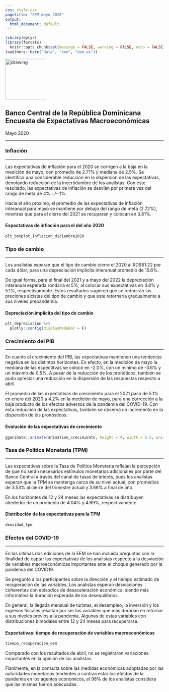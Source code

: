 ---
css: style.css
pagetitle: "EEM mayo 2020"
output:
  html_document: default
---


```{r config, include=FALSE}
library(dplyr)
library(forcats)
  knitr::opts_chunk$set(message = FALSE, warning = FALSE, echo = FALSE)
load(here::here("data", "eem", "eem_ws"))
```


<!-- Header del documento -->
<div class = "header">

  <div class="imagen">
  <img src="img/bcrd_squared.png" alt="drawing" width="130" style="display:inline-block"/>
  </div>
  
  <div class="title">
  <h2>Banco Central de la República Dominicana<br>
Encuesta de Expectativas Macroeconómicas</h2>
<span>Mayo 2020</span>
  </div>
  
</div>
<hr class="head-ruler">


<!-- Inflación -->

### Inflación
***

<div class="inflacion-container">
<!-- Redancción -->
<div class="left">
Las expectativas de inflación para el 2020 se corrigen a la baja en la medición de mayo, con promedio de 2.71% y mediana de 2.5%. Se identifica una considerable reducción en la dispersión de las expectativas, denotando reducción de la incertidumbre de los analistas. Con este resultado, las expectativas de inflación se desvían por primera vez del rango de meta de 4% +/- 1%.

Hacia el año próximo, el promedio de las expectativas de inflación interanual para mayo se mantiene por debajo del rango de meta (2.72%), mientras que para el cierre del 2021 se recuperan y colocan en 3.81%.

</div>

<div class="right">
#### Expectativas de inflación para el del año 2020
```{r plt_inflacion_diciembre, fig.width=5.5, fig.height=3.8}
plt_boxplot_inflacion_diciembre2020
```
</div>
</div>

### Tipo de cambio
***

<div class="tc-container">
<div class="left">
Los analistas esperan que el tipo de cambio cierre el 2020 al RD$61.22 por cada dólar, para una depreciación implícita interanual promedio de 15.6%. 

De igual forma, para el final del 2021 y a mayo del 2022 la depreciación interanual esperada rondaría el 5%, al colocar sus expectativas en 4.8% y 5.1%, respectivamente. Estos resultados sugieren que se reducirán las preciones alcistas del tipo de cambio y que este retornaría gradualmente a sus niveles prepandemia.

</div>

<div class="right">
#### Depreciación implícita del tipo de cambio
```{r plt_depreciacion, fig.width=5.5, fig.height=3.8}
plt_depreciacion %>% 
  plotly::config(displayModeBar = F) 
```
</div>
</div>


### Crecimiento del PIB
***
<div class="pib-container">
<div class="left">

En cuanto al crecimiento del PIB, las expectativas mantienen una tendencia negativa en los distintos horizontes. En efecto, en la medición de mayo la mediana de las espectitvas se colocó en -2.0%, con un mínimo de -3.6% y un máximo de 0.5%. A pesar de la reducción de los pronóticos, también se pudo apreciar una reducción en la dispersión de las respuestas respecto a abril.

El promedio de las expectativas de crecimiento para el 2021 pasó de 5.1% en enero del 2020 a 4.2% en la medición de mayo, para una corrección a la baja producto de los efectos adversos de la pandemia del COVID-19. Con esta reducción de las expectativas, también se observa un incremento en la dispersión de los pronósticos.


</div>

<div class="right">
#### Evolución de las expectativas de crecimiento 
```{r animation_pib, fig.width=5.5, fig.height=3.8}
gganimate::animate(animation_crecimiento, height = 4, width = 5.5, units = "in", res = 120)
```
</div>
</div>

### Tasa de Política Monetaria (TPM)
***

<div class="pib-container">
<div class="left">

Las expectativas sobre la Tasa de Política Monetaria reflejan la percepción de que no serán necesarios estímulos monetarios adicionales por parte del Banco Central a través del canal de tasas de interés, pues los analistas esperan que la TPM se mantenga cerca de su nivel actual, con promedios de 3.53% al cierre del trimestre actual y 3.66% a final de año. 

En los horizontes de 12 y 24 meses las expectativas se distribuyen alrededor de un promedio de 4.04% y 4.69%, respectivamente. 

</div>

<div class="right">
#### Distribución de las expectativas para la TPM
```{r desidad_tpm, fig.width=5.5, fig.height=3.8}
densidad_tpm
```

</div>
</div>

### Efectos del COVID-19
***

<div class="covid-container">
<div class="left">

En las últimas dos ediciones de la EEM se han incluido preguntas con la finalidad de captar las expectativas de los analistas respecto a la desviación de variables macroeconómicas importantes ante el choque generado por la pandemia del COVID19.

Se preguntó a los participantes sobre la dirección y el tiempo estimado de recuperación de las variables. Los analistas esperan desviaciones coherentes con episodios de desaceleración económica, siendo más informativa la duración esperada de los desequilibrios.

En general, la llegada mensual de turistas, el desempleo, la inversión y los ingresos fiscales resaltan por ser las variables que más durarían en retornar a sus niveles previos a la pandemia. Algunas de estas variables con distribuciones bimodales entre 12 y 24 meses para recuperarse.

</div>

<div class="right">
#### Expectativas: tiempo de recuperación de variables macroeconómicas
```{r covid, fig.width=5.5, fig.height=7}
tiempo_recuperacion_eem
```
</div>
</div>

Comparado con los resultados de abril, no se registraron variaciones importantes en la opinión de los analistas.

Fianlmente, en la consulta sobre las medidas económicas adoptadas por las autoridades monetarias tendentes a contrarrestar los efectos de la pandemia en los agentes economicos, el 98% de los analistas considera que las mismas fueron adecuadas.
